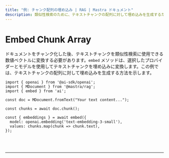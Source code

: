```yaml
---
title: "例: チャンク配列の埋め込み | RAG | Mastra ドキュメント"
description: 類似性検索のために、テキストチャンクの配列に対して埋め込みを生成するためのMastraの使用例。
---
```



# Embed Chunk Array

ドキュメントをチャンク化した後、テキストチャンクを類似性検索に使用できる数値ベクトルに変換する必要があります。`embed` メソッドは、選択したプロバイダーとモデルを使用してテキストチャンクを埋め込みに変換します。この例では、テキストチャンクの配列に対して埋め込みを生成する方法を示します。

```tsx copy
import { openai } from '@ai-sdk/openai';
import { MDocument } from '@mastra/rag';
import { embed } from 'ai';

const doc = MDocument.fromText("Your text content...");

const chunks = await doc.chunk();

const { embeddings } = await embed({
  model: openai.embedding('text-embedding-3-small'),
  values: chunks.map(chunk => chunk.text),
});
```

<br />
<br />
<hr className="dark:border-[#404040] border-gray-300" />
<br />
<br />
<GithubLink
  link={
    "https://github.com/mastra-ai/mastra/blob/main/examples/basics/rag/embed-chunk-array"
  }
/>
